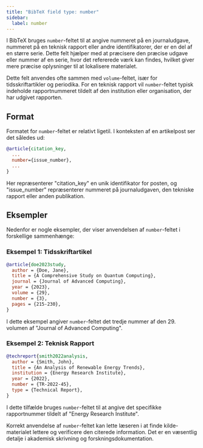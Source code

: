 ```yaml
---
title: "BibTeX field type: number"
sidebar:
  label: number
---
```



I BibTeX bruges `number`-feltet til at angive nummeret på en journaludgave, nummeret på en teknisk rapport eller andre identifikatorer, der er en del af en større serie. Dette felt hjælper med at præcisere den præcise udgave eller nummer af en serie, hvor det refererede værk kan findes, hvilket giver mere præcise oplysninger til at lokalisere materialet.

<CiteDrive />

Dette felt anvendes ofte sammen med `volume`-feltet, især for tidsskriftartikler og periodika. For en teknisk rapport vil `number`-feltet typisk indeholde rapportnummeret tildelt af den institution eller organisation, der har udgivet rapporten.

## Format

Formatet for `number`-feltet er relativt ligetil. I konteksten af en artikelpost ser det således ud:

```bibtex
@article{citation_key,
  ...
  number={issue_number},
  ...
}
```

Her repræsenterer "citation_key" en unik identifikator for posten, og "issue_number" repræsenterer nummeret på journaludgaven, den tekniske rapport eller anden publikation.

## Eksempler

Nedenfor er nogle eksempler, der viser anvendelsen af `number`-feltet i forskellige sammenhænge:

### Eksempel 1: Tidsskriftartikel

```bibtex
@article{doe2023study,
  author = {Doe, Jane},
  title = {A Comprehensive Study on Quantum Computing},
  journal = {Journal of Advanced Computing},
  year = {2023},
  volume = {29},
  number = {3},
  pages = {215-230},
}
```

I dette eksempel angiver `number`-feltet det tredje nummer af den 29. volumen af "Journal of Advanced Computing".

### Eksempel 2: Teknisk Rapport

```bibtex
@techreport{smith2022analysis,
  author = {Smith, John},
  title = {An Analysis of Renewable Energy Trends},
  institution = {Energy Research Institute},
  year = {2022},
  number = {TR-2022-45},
  type = {Technical Report},
}
```

I dette tilfælde bruges `number`-feltet til at angive det specifikke rapportnummer tildelt af "Energy Research Institute".

Korrekt anvendelse af `number`-feltet kan lette læseren i at finde kilde-materialet lettere og verificere den citerede information. Det er en væsentlig detalje i akademisk skrivning og forskningsdokumentation.
